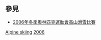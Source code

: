 ==參見==
* [[2006年冬季奧林匹克運動會高山滑雪比賽|2006年冬季奧林匹克運動會高山滑雪比賽]]
{{Commons category|2006 Winter Olympics alpine skiers}}

[[Category:2006年冬季奧林匹克運動會運動員|Alpine skiing]]
[[Category:各年冬季奧林匹克運動會高山滑雪運動員|2006]]